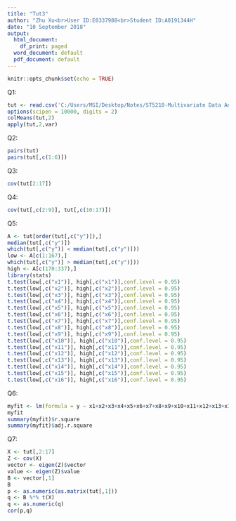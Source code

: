 ---
title: "Tut3"
author: "Zhu Xu<br>User ID:E0337988<br>Student ID:A0191344H"
date: "10 September 2018"
output:
  html_document:
    df_print: paged
  word_document: default
  pdf_document: default
---

```{r setup, include=FALSE}
knitr::opts_chunk$set(echo = TRUE)
```
Q1:
```{r}
tut <- read.csv('C:/Users/MSI/Desktop/Notes/ST5210-Multivariate Data Analysis/Tutorial/salary.csv', header = T, sep = ",")
options(scipen = 10000, digits = 2)
colMeans(tut,2)
apply(tut,2,var)
```
Q2:
```{r}
pairs(tut)
pairs(tut[,c(1:6)])
```

Q3:
```{r}
cov(tut[2:17])
```

Q4:
```{r}
cov(tut[,c(2:9)], tut[,c(10:17)])
```

Q5:
```{r}
A <- tut[order(tut[,c("y")]),]
median(tut[,c("y")])
which(tut[,c("y")] < median(tut[,c("y")]))
low <- A[c(1:167),]
which(tut[,c("y")] > median(tut[,c("y")]))
high <- A[c(170:337),]
library(stats)
t.test(low[,c("x1")], high[,c("x1")],conf.level = 0.95)
t.test(low[,c("x2")], high[,c("x2")],conf.level = 0.95)
t.test(low[,c("x3")], high[,c("x3")],conf.level = 0.95)
t.test(low[,c("x4")], high[,c("x4")],conf.level = 0.95)
t.test(low[,c("x5")], high[,c("x5")],conf.level = 0.95)
t.test(low[,c("x6")], high[,c("x6")],conf.level = 0.95)
t.test(low[,c("x7")], high[,c("x7")],conf.level = 0.95)
t.test(low[,c("x8")], high[,c("x8")],conf.level = 0.95)
t.test(low[,c("x9")], high[,c("x9")],conf.level = 0.95)
t.test(low[,c("x10")], high[,c("x10")],conf.level = 0.95)
t.test(low[,c("x11")], high[,c("x11")],conf.level = 0.95)
t.test(low[,c("x12")], high[,c("x12")],conf.level = 0.95)
t.test(low[,c("x13")], high[,c("x13")],conf.level = 0.95)
t.test(low[,c("x14")], high[,c("x14")],conf.level = 0.95)
t.test(low[,c("x15")], high[,c("x15")],conf.level = 0.95)
t.test(low[,c("x16")], high[,c("x16")],conf.level = 0.95)
```
Q6:
```{r}
myfit <- lm(formula = y ~ x1+x2+x3+x4+x5+x6+x7+x8+x9+x10+x11+x12+x13+x14+x15+x16,data = tut)
myfit
summary(myfit)$r.square
summary(myfit)$adj.r.square
```
Q7:
```{r}
X <- tut[,2:17]
Z <- cov(X)
vector <- eigen(Z)$vector
value <- eigen(Z)$value
B <- vector[,1]
B
p <- as.numeric(as.matrix(tut[,1]))
q <- B %*% t(X)
q <- as.numeric(q)
cor(p,q)
```